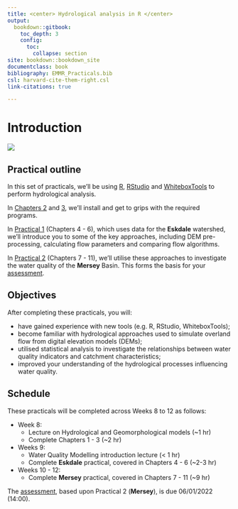 ```yaml
---
title: <center> Hydrological analysis in R </center> 
output:
  bookdown::gitbook:
    toc_depth: 3
    config:
      toc:
        collapse: section
site: bookdown::bookdown_site
documentclass: book
bibliography: EMMR_Practicals.bib
csl: harvard-cite-them-right.csl
link-citations: true

---
```

# Introduction

![](figures/course-logo.png) 

## Practical outline

In this set of practicals, we'll be using [R](https://www.r-project.org/), [RStudio](https://www.rstudio.com/) and [WhiteboxTools](https://jblindsay.github.io/wbt_book/intro.html) to perform hydrological analysis. 

In [Chapters 2](#Installation) and [3](#R), we'll install and get to grips with the required programs. 

In [Practical 1](#FirstPractical) (Chapters 4 - 6), which uses data for the **Eskdale** watershed, we'll introduce you to some of the key approaches, including DEM pre-processing, calculating flow parameters and comparing flow algorithms. 

In [Practical 2](#SecondPractical) (Chapters 7 - 11),  we'll utilise these approaches to investigate the water quality of the **Mersey** Basin. This forms the basis for your [assessment](#Assessment). 

## Objectives

After completing these practicals, you will:

- have gained experience with new tools (e.g. R, RStudio, WhiteboxTools);
- become familiar with hydrological approaches used to simulate overland flow from digital elevation models (DEMs);
- utilised statistical analysis to investigate the relationships between water quality indicators and catchment characteristics; 
- improved your understanding of the hydrological processes influencing water quality.

## Schedule

These practicals will be completed across Weeks 8 to 12 as follows:

- Week 8: 
  - Lecture on Hydrological and Geomorphological models (~1 hr)
  - Complete Chapters 1 - 3 (~2 hr)
- Weeks 9:
  - Water Quality Modelling introduction lecture (< 1 hr)
  - Complete **Eskdale** practical, covered in Chapters 4 - 6 (~2-3 hr)
- Weeks 10 - 12:
  - Complete **Mersey** practical, covered in Chapters 7 - 11 (~9 hr)
  
  
The [assessment](#Assessment), based upon Practical 2 (**Mersey**), is due 06/01/2022 (14:00). 

